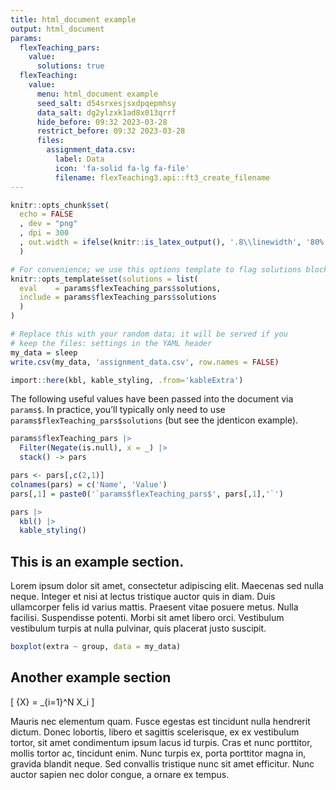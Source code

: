 ```yaml
---
title: html_document example
output: html_document
params:
  flexTeaching_pars:
    value:
      solutions: true
  flexTeaching:
    value:
      menu: html_document example
      seed_salt: d54srxesjsxdpqepmhsy
      data_salt: dg2ylzxk1ad8x013qrrf
      hide_before: 09:32 2023-03-28
      restrict_before: 09:32 2023-03-28
      files:
        assignment_data.csv:
          label: Data
          icon: 'fa-solid fa-lg fa-file'
          filename: flexTeaching3.api::ft3_create_filename
---
```


```r
knitr::opts_chunk$set(
  echo = FALSE
  , dev = "png"
  , dpi = 300
  , out.width = ifelse(knitr::is_latex_output(), '.8\\linewidth', '80%')
  )

# For convenience; we use this options template to flag solutions blocks
knitr::opts_template$set(solutions = list(
  eval    = params$flexTeaching_pars$solutions, 
  include = params$flexTeaching_pars$solutions
  )
)

# Replace this with your random data; it will be served if you 
# keep the files: settings in the YAML header
my_data = sleep
write.csv(my_data, 'assignment_data.csv', row.names = FALSE)

import::here(kbl, kable_styling, .from='kableExtra')

```

The following useful values have been passed into the document via `params$`. In practice, you'll typically only need to use `params$flexTeaching_pars$solutions` (but see the jdenticon example).

```r
params$flexTeaching_pars |> 
  Filter(Negate(is.null), x = _) |>
  stack() -> pars

pars <- pars[,c(2,1)]
colnames(pars) = c('Name', 'Value')
pars[,1] = paste0('`params$flexTeaching_pars$', pars[,1],'`')

pars |>
  kbl() |>
  kable_styling()
```


## This is an example section.

Lorem ipsum dolor sit amet, consectetur adipiscing elit. Maecenas sed nulla neque. Integer et nisi at lectus tristique auctor quis in diam. Duis ullamcorper felis id varius mattis. Praesent vitae posuere metus. Nulla facilisi. Suspendisse potenti. Morbi sit amet libero orci. Vestibulum vestibulum turpis at nulla pulvinar, quis placerat justo suscipit. 

```r

boxplot(extra ~ group, data = my_data)
```

## Another example section

\[
\bar{X} = \frac{1}{N}\sum_{i=1}^N X_i
\]

Mauris nec elementum quam. Fusce egestas est tincidunt nulla hendrerit dictum. Donec lobortis, libero et sagittis scelerisque, ex ex vestibulum tortor, sit amet condimentum ipsum lacus id turpis. Cras et nunc porttitor, mollis tortor ac, tincidunt enim. Nunc turpis ex, porta porttitor magna in, gravida blandit neque. Sed convallis tristique nunc sit amet efficitur. Nunc auctor sapien nec dolor congue, a ornare ex tempus. 

